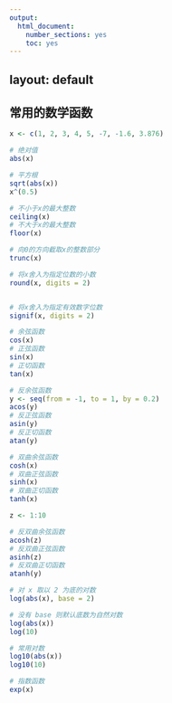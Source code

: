---
output: 
  html_document: 
    number_sections: yes
    toc: yes
---
layout: default
---

## 常用的数学函数


```{r}
x <- c(1, 2, 3, 4, 5, -7, -1.6, 3.876)

# 绝对值
abs(x)

# 平方根
sqrt(abs(x))
x^(0.5)

# 不小于x的最大整数
ceiling(x)
# 不大于x的最大整数
floor(x)

# 向0的方向截取x的整数部分
trunc(x)

# 将x舍入为指定位数的小数
round(x, digits = 2)


# 将x舍入为指定有效数字位数
signif(x, digits = 2)

# 余弦函数
cos(x)
# 正弦函数
sin(x)
# 正切函数
tan(x)

# 反余弦函数
y <- seq(from = -1, to = 1, by = 0.2)
acos(y)
# 反正弦函数
asin(y)
# 反正切函数
atan(y)

# 双曲余弦函数
cosh(x)
# 双曲正弦函数
sinh(x)
# 双曲正切函数
tanh(x)

z <- 1:10

# 反双曲余弦函数
acosh(z)
# 反双曲正弦函数
asinh(z)
# 反双曲正切函数
atanh(y)

# 对 x 取以 2 为底的对数
log(abs(x), base = 2) 

# 没有 base 则默认底数为自然对数
log(abs(x))
log(10)

# 常用对数
log10(abs(x))
log10(10)

# 指数函数
exp(x)

```
